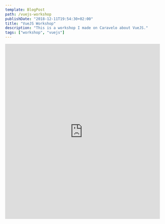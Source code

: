 ```yaml
---
template: BlogPost
path: /vuejs-workshop
publishDate: "2018-12-11T19:54:30+02:00"
title: "VueJS Workshop"
description: "This is a workshop I made on Caravelo about VueJS."
tags: ["workshop", "vuejs"]
---
```


<iframe
	src="https://docs.google.com/presentation/d/e/2PACX-1vSKGA5F2iRJPHQFfZlUFga_p-m7kh4V5QFA4JyeYVF0GHVBo6m-EvIbet8c3PoQYmpx-R42SIbkWpSg/embed?start=false&loop=false&delayms=3000"
	frameborder="0"
	width="100%"
	height="569"
	allowfullscreen="true"
	mozallowfullscreen="true"
	webkitallowfullscreen="true"
></iframe>
